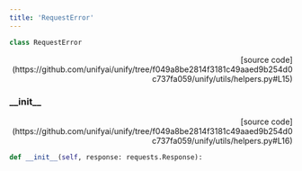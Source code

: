 ```yaml
---
title: 'RequestError'
---
```


```python
class RequestError
```

<p align="right">[source code](https://github.com/unifyai/unify/tree/f049a8be2814f3181c49aaed9b254d0c737fa059/unify/utils/helpers.py#L15)</p>



### \_\_init\_\_

<p align="right">[source code](https://github.com/unifyai/unify/tree/f049a8be2814f3181c49aaed9b254d0c737fa059/unify/utils/helpers.py#L16)</p>

```python
def __init__(self, response: requests.Response):
```

